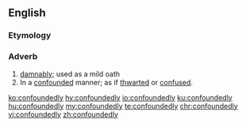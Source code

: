 ==English==

===Etymology===
{{suffix|confounded|ly|lang=en}}

===Adverb===
{{en-adv}}

# [[damnably]]; used as a mild oath
# In a [[confounded]] manner; as if [[thwarted]] or [[confused]].

[[ko:confoundedly]]
[[hy:confoundedly]]
[[io:confoundedly]]
[[ku:confoundedly]]
[[hu:confoundedly]]
[[my:confoundedly]]
[[te:confoundedly]]
[[chr:confoundedly]]
[[vi:confoundedly]]
[[zh:confoundedly]]